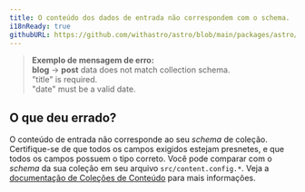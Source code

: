 ```yaml
---
title: O conteúdo dos dados de entrada não correspondem com o schema.
i18nReady: true
githubURL: https://github.com/withastro/astro/blob/main/packages/astro/src/core/errors/errors-data.ts
---
```


> **Exemplo de mensagem de erro:**<br/>
**blog** → **post** data does not match collection schema.<br/>
"title" is required.<br/>
"date" must be a valid date.

## O que deu errado?
O conteúdo de entrada não corresponde ao seu _schema_ de coleção.
Certifique-se de que todos os campos exigidos estejam presnetes, e que todos os campos possuem o tipo correto.
Você pode comparar com o _schema_ da sua coleção em seu arquivo `src/content.config.*`.
Veja a [documentação de Coleções de Conteúdo](/pt-br/guides/content-collections/) para mais informações.



